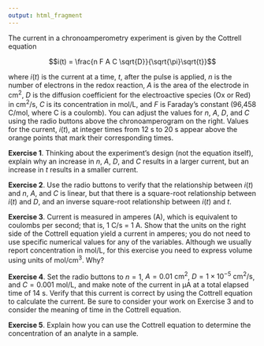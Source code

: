 ```yaml
---
output: html_fragment
---
```


<!-- text for activity 2 -->

The current in a chronoamperometry experiment is given by the Cottrell equation

$$i(t) = \frac{n F A C \sqrt{D}}{\sqrt{\pi}\sqrt{t}}$$

where $i(t)$ is the current at a time, $t$, after the pulse is applied, $n$ is the number of electrons in the redox reaction, $A$ is the area of the electrode in cm^2^, $D$ is the diffusion coefficient for the electroactive species (Ox or Red) in cm^2^/s, $C$ is its concentration in mol/L, and $F$ is Faraday's constant (96,458 C/mol, where C is a coulomb). You can adjust the values for $n$, $A$, $D$, and $C$ using the radio buttons above the chronoamperogram on the right. Values for the current, $i(t)$, at integer times from 12 s to 20 s appear above the orange points that mark their corresponding times.

**Exercise 1**. Thinking about the experiment's design (not the equation itself), explain why an increase in $n$, $A$, $D$, and $C$ results in a larger current, but an increase in $t$ results in a smaller current.

**Exercise 2**. Use the radio buttons to verify that the relationship between $i(t)$ and $n$, $A$, and $C$ is linear, but that there is a square-root relationship between $i(t)$ and $D$, and an inverse square-root relationship between $i(t)$ and $t$.

**Exercise 3**. Current is measured in amperes (A), which is equivalent to coulombs per second; that is, 1 C/s = 1 A. Show that the units on the right side of the Cottrell equation yield a current in amperes; you do not need to use specific numerical values for any of the variables. Although we usually report concentration in mol/L, for this exercise you need to express volume using units of mol/cm^3^. Why? 

**Exercise 4**. Set the radio buttons to $n = 1$, $A = 0.01 \text{ cm}^2$, $D = 1\times10^{-5} \text{ cm}^2\text{/s}$, and $C = 0.001 \text{ mol/L}$, and make note of the current in µA at a total elapsed time of 14 s. Verify that this current is correct by using the Cottrell equation to calculate the current. Be sure to consider your work on Exercise 3 and to consider the meaning of time in the Cottrell equation.

**Exercise 5**. Explain how you can use the Cottrell equation to determine the concentration of an analyte in a sample.
